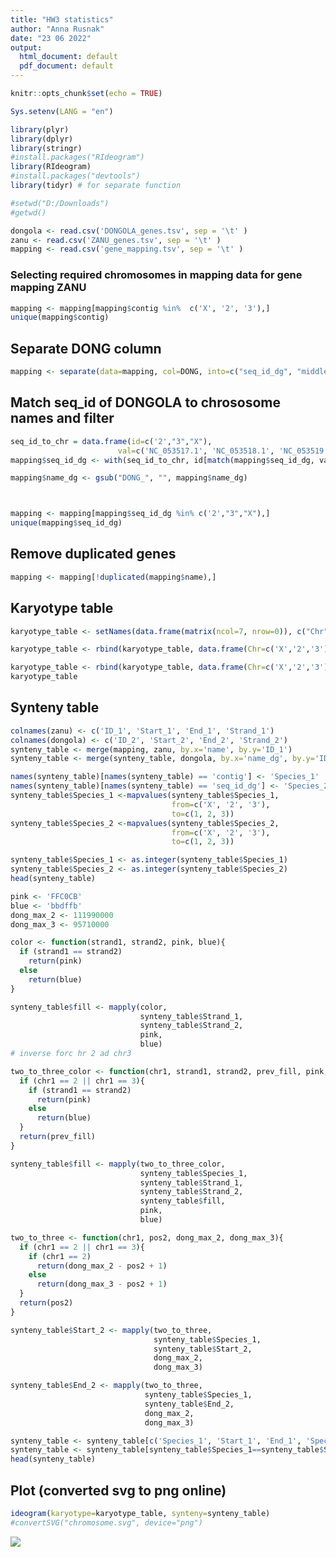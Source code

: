 ---
title: "HW3 statistics"
author: "Anna Rusnak"
date: "23 06 2022"
output:
  html_document: default
  pdf_document: default
---

```{r setup, include=FALSE}
knitr::opts_chunk$set(echo = TRUE)
```

```{r}
Sys.setenv(LANG = "en")
```

```{r}
library(plyr)
library(dplyr)
library(stringr)
#install.packages("RIdeogram")
library(RIdeogram)
#install.packages("devtools")
library(tidyr) # for separate function
```

```{r}
#setwd("D:/Downloads")
#getwd()
```

```{r}
dongola <- read.csv('DONGOLA_genes.tsv', sep = '\t' )
zanu <- read.csv('ZANU_genes.tsv', sep = '\t' )
mapping <- read.csv('gene_mapping.tsv', sep = '\t' )
```




### Selecting required chromosomes in mapping data for gene mapping ZANU 

```{r}
mapping <- mapping[mapping$contig %in%  c('X', '2', '3'),]
unique(mapping$contig)
```

## Separate DONG column

```{r}
mapping <- separate(data=mapping, col=DONG, into=c("seq_id_dg", "middle_dg", 'strand_dg', 'length_dg', 'name_dg'), sep=",")

```

## Match seq_id of DONGOLA to chrososome names and filter
```{r}
seq_id_to_chr = data.frame(id=c('2',"3","X"),
                        val=c('NC_053517.1', 'NC_053518.1', 'NC_053519.1'))
mapping$seq_id_dg <- with(seq_id_to_chr, id[match(mapping$seq_id_dg, val)])

mapping$name_dg <- gsub("DONG_", "", mapping$name_dg)



mapping <- mapping[mapping$seq_id_dg %in% c('2',"3","X"),]
unique(mapping$seq_id_dg)

```

## Remove duplicated genes
```{r}
mapping <- mapping[!duplicated(mapping$name),]

```

## Karyotype table

```{r}
karyotype_table <- setNames(data.frame(matrix(ncol=7, nrow=0)), c("Chr", "Start", "End", "fill", "species", "size", "color"))

karyotype_table <- rbind(karyotype_table, data.frame(Chr=c('X','2','3'), Start=c(1, 1, 1), End=c(27238055, 114783175, 97973315), fill='969696', species='ZANU', size=12, color='252525'))

karyotype_table <- rbind(karyotype_table, data.frame(Chr=c('X','2','3'), Start=c(1, 1, 1), End=c(26910000, 111990000, 95710000), fill='969696', species='DONGOLA', size=12, color='252525'))
karyotype_table
```

## Synteny table


```{r}
colnames(zanu) <- c('ID_1', 'Start_1', 'End_1', 'Strand_1')
colnames(dongola) <- c('ID_2', 'Start_2', 'End_2', 'Strand_2')
synteny_table <- merge(mapping, zanu, by.x='name', by.y='ID_1')
synteny_table <- merge(synteny_table, dongola, by.x='name_dg', by.y='ID_2')

names(synteny_table)[names(synteny_table) == 'contig'] <- 'Species_1'
names(synteny_table)[names(synteny_table) == 'seq_id_dg'] <- 'Species_2'
synteny_table$Species_1 <-mapvalues(synteny_table$Species_1,
                                    from=c('X', '2', '3'),
                                    to=c(1, 2, 3))
synteny_table$Species_2 <-mapvalues(synteny_table$Species_2,
                                    from=c('X', '2', '3'),
                                    to=c(1, 2, 3))

synteny_table$Species_1 <- as.integer(synteny_table$Species_1)
synteny_table$Species_2 <- as.integer(synteny_table$Species_2)
head(synteny_table)
```

```{r}
pink <- 'FFC0CB'
blue <- 'bbdffb'
dong_max_2 <- 111990000
dong_max_3 <- 95710000

color <- function(strand1, strand2, pink, blue){
  if (strand1 == strand2)
    return(pink)
  else
    return(blue)
}

synteny_table$fill <- mapply(color, 
                             synteny_table$Strand_1, 
                             synteny_table$Strand_2,
                             pink,
                             blue)
# inverse forc hr 2 ad chr3

two_to_three_color <- function(chr1, strand1, strand2, prev_fill, pink, blue){
  if (chr1 == 2 || chr1 == 3){
    if (strand1 == strand2)
      return(pink)
    else
      return(blue)
  }
  return(prev_fill)
}

synteny_table$fill <- mapply(two_to_three_color, 
                             synteny_table$Species_1, 
                             synteny_table$Strand_1, 
                             synteny_table$Strand_2, 
                             synteny_table$fill, 
                             pink, 
                             blue)

two_to_three <- function(chr1, pos2, dong_max_2, dong_max_3){
  if (chr1 == 2 || chr1 == 3){
    if (chr1 == 2)
      return(dong_max_2 - pos2 + 1)
    else
      return(dong_max_3 - pos2 + 1)
  }
  return(pos2)
}

synteny_table$Start_2 <- mapply(two_to_three, 
                                synteny_table$Species_1, 
                                synteny_table$Start_2, 
                                dong_max_2, 
                                dong_max_3)

synteny_table$End_2 <- mapply(two_to_three, 
                              synteny_table$Species_1, 
                              synteny_table$End_2, 
                              dong_max_2, 
                              dong_max_3)

synteny_table <- synteny_table[c('Species_1', 'Start_1', 'End_1', 'Species_2', 'Start_2', 'End_2', 'fill')]
synteny_table <- synteny_table[synteny_table$Species_1==synteny_table$Species_2, ]
head(synteny_table)
```
##  Plot (converted svg to png online)

```{r}
ideogram(karyotype=karyotype_table, synteny=synteny_table)
#convertSVG("chromosome.svg", device="png")
```

![](chromosome.png)




